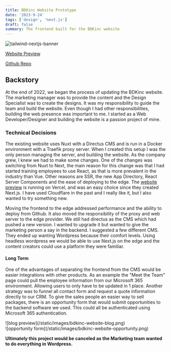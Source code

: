 ```yaml
---
title: BDKinc Website Prototype
date: '2023-9-24'
tags: ['design', 'next.js']
draft: false
summary: The frontend built for the BDKinc website
---
```

![tailwind-nextjs-banner](/static/images/bdkinc-preview.png)

[Website Preview](https://bdkinc-bskimball.vercel.app/)

[Github Repo](https://github.com/bdkinc/website)

## Backstory

At the end of 2022, we began the process of updating the BDKinc website. The marketing manager was to provide the
content and the Design Specialist was to create the designs. It was my responsibility to guide the team and build the
website. Even though I had other responsibilities, building the web presence was important to me. I started as a Web
Developer/Designer and building the website is a passion project of mine.

### Technical Decisions

The existing website uses Nuxt with a Directus CMS and is run in a Docker environment with a Traefik proxy server.
When I created this setup I was the only person managing the server, and building the website. As the company grew, I
knew we had to make some changes. One of the changes was switching from Nuxt to Next, the main reason for this change
was that I had started training employees to use React, as that is more prevalent in the industry than Vue. Other
reasons are SSR, the new App Directory, React Server Components and the ease of deploying to the edge. The
[website preview](https://bdkinc-bskimball.vercel.app/) is running on Vercel, and was an easy choice since they created
Next.js. I have used Cloudflare in the past and I really like it, but I also wanted to try something new.

Moving the frontend to the edge addressed performance and the ability to deploy from Github. It also moved the
responsibility of the proxy and web server to the edge provider. We still had directus as the CMS which had pushed a
new version. I wanted to upgrade it but wanted to give the marketing person a say in the backend. I suggested a few
different CMS. They ended up wanting Wordpress because their comfort levels. Using headless wordpress we would be
able to use Next.js on the edge and the content creators could use a platform they were familiar.

#### Long Term

One of the advantages of separating the frontend from the CMS would be easier integrations with other products. As
an example the "Meet the Team" page could pull the employee information from our Microsoft 365 environment. Allowing
users to only have to be updated in 1 place. Another strategy was to funnel all contact form and request a quote
information directly to our CRM. To give the sales people an easier way to sell packages, there is an opportunity
form that would submit opportunities to the backend software we used. This could all be authenticated using
Microsoft 365 authentication.

<div className="flex space-x-8">
  <div>
    ![blog preview](/static/images/bdkinc-website-blog.png)
  </div>
  <div>
    ![opportunity form](/static/images/bdkinc-website-opportunity.png)
  </div>
</div>

<strong>Ultimately this project would be canceled as the Marketing team wanted to do everything in Wordpress.</strong>








